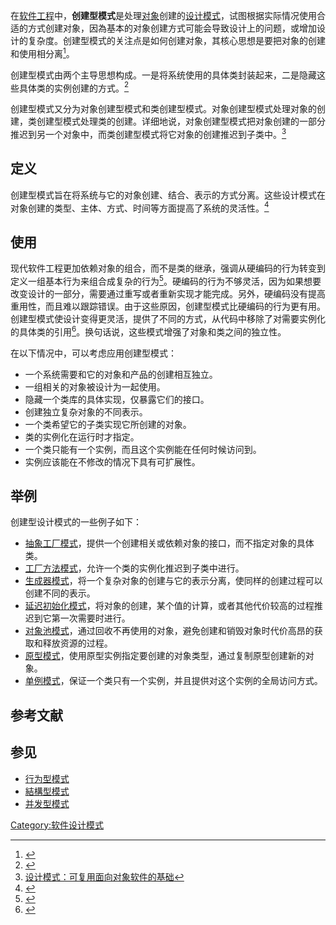 {{noteTA
|G1=IT
}}
在[[软件工程|软件工程]]中，'''创建型模式'''是处理[[对象_(计算机科学)|对象]]创建的[[设计模式_(计算机)|设计模式]]，试图根据实际情况使用合适的方式创建对象，因為基本的对象创建方式可能会导致设计上的问题，或增加设计的复杂度。创建型模式的关注点是如何创建对象，其核心思想是要把对象的创建和使用相分离<ref>{{cite news |title=创建型模式 |url=https://www.liaoxuefeng.com/wiki/1252599548343744/1281319090782242 |accessdate=2021-08-28 |archive-date=2021-08-28 |archive-url=https://web.archive.org/web/20210828080003/https://www.liaoxuefeng.com/wiki/1252599548343744/1281319090782242 }}</ref>。

创建型模式由两个主导思想构成。一是将系统使用的具体类封装起来，二是隐藏这些具体类的实例创建的方式。<ref>{{cite book|title=Design Patterns|year=1995|publisher=Addison-Wesley|location=Massachusetts|isbn=0-201-63361-2|pages=81.395|author=Erich Gamma, Richard Helm, Ralph Johnson, John Vlissides}}</ref> 

创建型模式又分为对象创建型模式和类创建型模式。对象创建型模式处理对象的创建，类创建型模式处理类的创建。详细地说，对象创建型模式把对象创建的一部分推迟到另一个对象中，而类创建型模式将它对象的创建推迟到子类中。<ref>[[设计模式：可复用面向对象软件的基础|设计模式：可复用面向对象软件的基础]]</ref>

== 定义 ==
创建型模式旨在将系统与它的对象创建、结合、表示的方式分离。这些设计模式在对象创建的类型、主体、方式、时间等方面提高了系统的灵活性。<ref>{{cite book|last=Judith|first=Bishop|title=C# 3.0 Design Patterns|year=December 2007|publisher=O'Reilly Media|isbn=978-0-596-52773-0|pages=336|url=http://shop.oreilly.com/product/9780596527730.do?cmp=af-orm-msdn-book-9780596527730|access-date=2012-07-07|archive-date=2019-09-14|archive-url=https://web.archive.org/web/20190914055755/http://shop.oreilly.com/product/9780596527730.do?cmp=af-orm-msdn-book-9780596527730|dead-url=no}}</ref>

== 使用 ==
现代软件工程更加依赖对象的组合，而不是类的继承，强调从硬编码的行为转变到定义一组基本行为来组合成复杂的行为<ref>{{cite book|title=Design Patterns|url=https://archive.org/details/designpatternsfo00pree|year=1995|publisher=Addison Wesley|location=Massachusetts|isbn=0-201-63361-2|pages=84.395}}</ref>。硬编码的行为不够灵活，因为如果想要改变设计的一部分，需要通过重写或者重新实现才能完成。另外，硬编码没有提高重用性，而且难以跟踪错误。由于这些原因，创建型模式比硬编码的行为更有用。创建型模式使设计变得更灵活，提供了不同的方式，从代码中移除了对需要实例化的具体类的引用<ref>{{cite book|title=Design Patterns|year=1995|publisher=Addision Wesley|location=Massachusetts|isbn=0-201-63361-2|pages=85.395}}</ref>。换句话说，这些模式增强了对象和类之间的独立性。

在以下情况中，可以考虑应用创建型模式：
* 一个系统需要和它的对象和产品的创建相互独立。
* 一组相关的对象被设计为一起使用。
* 隐藏一个类库的具体实现，仅暴露它们的接口。
* 创建独立复杂对象的不同表示。
* 一个类希望它的子类实现它所创建的对象。
* 类的实例化在运行时才指定。
* 一个类只能有一个实例，而且这个实例能在任何时候访问到。
* 实例应该能在不修改的情况下具有可扩展性。

== 举例 ==
创建型设计模式的一些例子如下：
* [[抽象工厂模式|抽象工厂模式]]，提供一个创建相关或依赖对象的接口，而不指定对象的具体类。
* [[工厂方法模式|工厂方法模式]]，允许一个类的实例化推迟到子类中进行。
* [[生成器模式|生成器模式]]，将一个复杂对象的创建与它的表示分离，使同样的创建过程可以创建不同的表示。
* [[延迟初始化模式|延迟初始化模式]]，将对象的创建，某个值的计算，或者其他代价较高的过程推迟到它第一次需要时进行。
* [[对象池模式|对象池模式]]，通过回收不再使用的对象，避免创建和销毁对象时代价高昂的获取和释放资源的过程。
* [[原型模式|原型模式]]，使用原型实例指定要创建的对象类型，通过复制原型创建新的对象。
* [[单例模式|单例模式]]，保证一个类只有一个实例，并且提供对这个实例的全局访问方式。

== 参考文献 ==
{{reflist}}

== 参见 ==
* [[行为型模式|行为型模式]]
* [[結構型模式|結構型模式]]
* [[并发型模式|并发型模式]]


{{软件设计模式}}
{{DEFAULTSORT:Creational Pattern}}
[[Category:软件设计模式|Category:软件设计模式]]